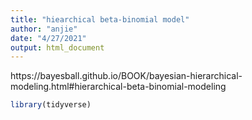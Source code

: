 ```yaml
---
title: "hiearchical beta-binomial model"
author: "anjie"
date: "4/27/2021"
output: html_document
---
```


https://bayesball.github.io/BOOK/bayesian-hierarchical-modeling.html#hierarchical-beta-binomial-modeling

```r
library(tidyverse)
```

```r

```

